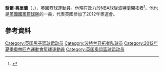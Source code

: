 '''喬爾·弗里蘭'''（{{lang-en|'''Joel Freeland'''}}，{{bd|1987年|2月7日}}），[[英國|英國]]籃球運動員。他現在效力於NBA球隊[[波特蘭開拓者|波特蘭開拓者]]<ref>{{Cite web |url=http://basketball.realgm.com/wiretap/225050/Blazers-Recall-Claver-Freeland |title=Blazers Recall Claver, Freeland |accessdate=2015-06-14 |archive-date=2015-06-10 |archive-url=https://web.archive.org/web/20150610193531/http://basketball.realgm.com/wiretap/225050/Blazers-Recall-Claver-Freeland |dead-url=no }}</ref>。他也是[[英國國家籃球隊|英國國家籃球隊]]的一員，代表英國參加了2012年奧運會。

==參考資料==
{{Reflist}}

{{2006 NBA Draft}}
{{2012年夏季奥运会英国男子篮球阵容}}

{{Authority control}}
{{DEFAULTSORT:Freeland, Joel}}
[[Category:英国男子篮球运动员|Category:英国男子篮球运动员]]
[[Category:波特兰开拓者队球员|Category:波特兰开拓者队球员]]
[[Category:2012年夏季奧林匹克運動會籃球運動員|Category:2012年夏季奧林匹克運動會籃球運動員]]
[[Category:英国奥运篮球运动员|Category:英国奥运篮球运动员]]